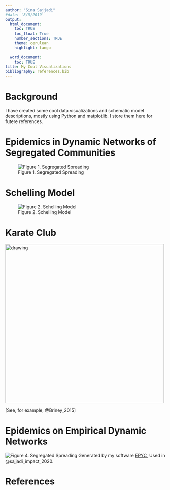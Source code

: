 ```yaml
---
author: "Sina Sajjadi"
#date: '8/5/2019'
output:
  html_document:
    toc: TRUE
    toc_float: True
    number_sections: TRUE
    theme: cerulean
    highlight: tango
    
  word_document:
    toc: TRUE
title: My Cool Visualizations
bibliography: references.bib
---
```



# Background {-}
I have created some cool data visualizations and schematic model descriptions, mostly using Python and matplotlib.
I store them here for futere references.

#  Epidemics in Dynamic Networks of Segregated Communities

![Figure 1. Segregated Spreading](img/segregated-spread.gif)



<!-- - This project will result in the production of a relational -->
<!-- spatially-enabled database integrating all known surface water, ground -->
<!-- water, and water quality data for the middle Rio Grande basin study -->
<!-- area. -->
<!-- $hi+2$ -->
<!--     - Additionally, `Visual Basic for Applications (VBA)` code and -->
<!-- Structured Query Language (SQL) code are products of the project.All -->
<!-- updateable datasets are acquired from the original data source (for -->
<!-- example, EPA websites). -->
<!--     - Updatable data sources are acquired at specified intervals – quarterly, or as needed. -->
<!--     - As new static data sources are discovered, they will be integrated into the proposed compendium. -->
<!-- Data will be processed using dataset‐specific VBA programs. Program file comment headers will be included in the code to explain required input variables, purpose of the program, and requirements needed by the user. -->
<!--       - Code will be annotated to promote code readability. -->


#  Schelling Model

![Figure 2. Schelling Model](img/schelling-3.gif)

#  Karate Club
<!-- ![Figure 3. karate-club](img/karate-club-t.png){width: 10px;} -->
<img src="img/karate-club-t.png" alt="drawing" width="500"/>

[See, for example, @Briney_2015]

#  Epidemics on Empirical Dynamic Networks

![Figure 4. Segregated Spreading](img/3stepslcustering.jpg)
Generated by my software [EPYC](https://github.com/Sepante/Epyc), Used in @sajjadi_impact_2020.

# References {-}